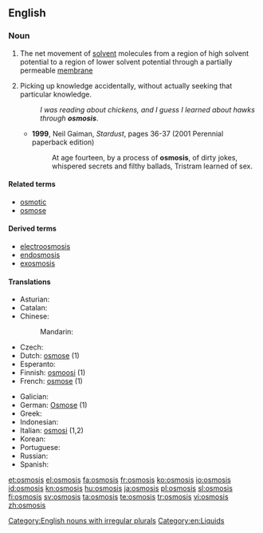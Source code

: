 ==English==
{{wikipedia}}

===Noun===
{{en-noun|osmoses}}

# The net movement of [[solvent]] molecules from a region of high solvent potential to a region of lower solvent potential through a partially permeable [[membrane]]
# {{context|slang}} Picking up knowledge accidentally, without actually seeking that particular knowledge.
#: ''I was reading about chickens, and I guess I learned about hawks through '''osmosis'''''.
#* '''1999''', Neil Gaiman, ''Stardust'', pages 36-37 (2001 Perennial paperback edition)
#*: At age fourteen, by a process of '''osmosis''', of dirty jokes, whispered secrets and filthy ballads, Tristram learned of sex.

====Related terms====
* [[osmotic]]
* [[osmose]]

====Derived terms====
* [[electroosmosis]]
* [[endosmosis]]
* [[exosmosis]]

====Translations====
{{trans-top|movement of molecules from a region of high solvent potential to low}}
* Asturian: {{t-|ast|ósmosis|f}}
* Catalan: {{t-|ca|osmosi|f}}
* Chinese:
*: Mandarin: {{t|cmn|渗透|tr=shèntòu|sc=Hani}}
* Czech: {{t-|cs|osmóza|f}}
* Dutch: [[osmose]] {{f}} (1)
* Esperanto: {{t-|eo|osmozo}}
* Finnish: [[osmoosi]] (1)
* French: [[osmose]] {{f}} (1)
{{trans-mid}}
* Galician: {{t+|gl|osmose|f}}
* German: [[Osmose]] {{f}} (1)
* Greek: {{t+|el|ώσμωση}}
* Indonesian: {{t+|id|osmosis}}
* Italian: [[osmosi]] {{f}} (1,2)
* Korean: {{t+|ko|침투|tr=chimku|sc=Kore}}
* Portuguese: {{t+|pt|osmose}}
* Russian: {{t+|ru|осмос|m|tr=ósmos}}
* Spanish: {{t-|es|ósmosis|f}}
{{trans-bottom}}

[[Category:English nouns with irregular plurals]]
[[Category:en:Liquids]]

[[et:osmosis]]
[[el:osmosis]]
[[fa:osmosis]]
[[fr:osmosis]]
[[ko:osmosis]]
[[io:osmosis]]
[[id:osmosis]]
[[kn:osmosis]]
[[hu:osmosis]]
[[ja:osmosis]]
[[pl:osmosis]]
[[sl:osmosis]]
[[fi:osmosis]]
[[sv:osmosis]]
[[ta:osmosis]]
[[te:osmosis]]
[[tr:osmosis]]
[[vi:osmosis]]
[[zh:osmosis]]